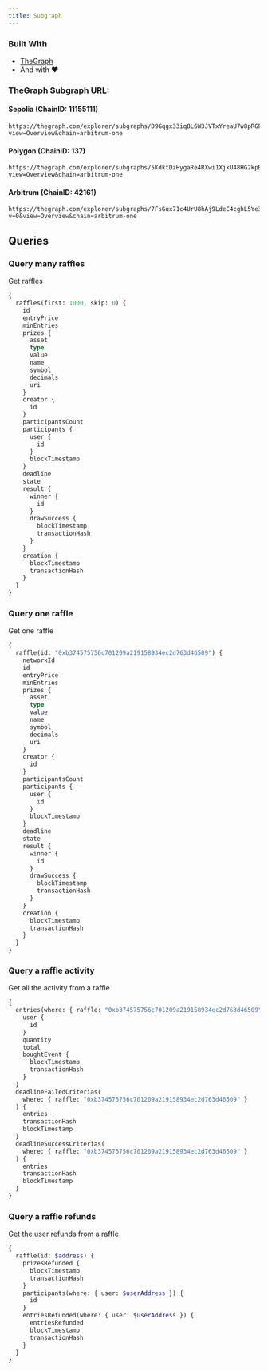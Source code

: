```yaml
---
title: Subgraph
---
```


### Built With

- [TheGraph](https://thegraph.com/)
- And with ❤️

### TheGraph Subgraph URL:

#### Sepolia (ChainID: 11155111)

```
https://thegraph.com/explorer/subgraphs/D9Gqgx33iq8L6W3JVTxYreaU7w8pRGFpUs44Cui9sUdF?view=Overview&chain=arbitrum-one
```

#### Polygon (ChainID: 137)

```
https://thegraph.com/explorer/subgraphs/5KdktDzHygaRe4RXwi1XjkU48HG2kpBp2dCgdnyGdxeg?view=Overview&chain=arbitrum-one
```

#### Arbitrum (ChainID: 42161)

```
https://thegraph.com/explorer/subgraphs/7FsGux71c4UrU8hAj9LdeC4cghL5Ye3GxXbt7LHCJs1N?v=0&view=Overview&chain=arbitrum-one
```

## Queries

### Query many raffles

Get raffles

```graphql
{
  raffles(first: 1000, skip: 0) {
    id
    entryPrice
    minEntries
    prizes {
      asset
      type
      value
      name
      symbol
      decimals
      uri
    }
    creator {
      id
    }
    participantsCount
    participants {
      user {
        id
      }
      blockTimestamp
    }
    deadline
    state
    result {
      winner {
        id
      }
      drawSuccess {
        blockTimestamp
        transactionHash
      }
    }
    creation {
      blockTimestamp
      transactionHash
    }
  }
}
```

### Query one raffle

Get one raffle

```graphql
{
  raffle(id: "0xb374575756c701209a219158934ec2d763d46509") {
    networkId
    id
    entryPrice
    minEntries
    prizes {
      asset
      type
      value
      name
      symbol
      decimals
      uri
    }
    creator {
      id
    }
    participantsCount
    participants {
      user {
        id
      }
      blockTimestamp
    }
    deadline
    state
    result {
      winner {
        id
      }
      drawSuccess {
        blockTimestamp
        transactionHash
      }
    }
    creation {
      blockTimestamp
      transactionHash
    }
  }
}
```

### Query a raffle activity

Get all the activity from a raffle

```graphql
{
  entries(where: { raffle: "0xb374575756c701209a219158934ec2d763d46509" }) {
    user {
      id
    }
    quantity
    total
    boughtEvent {
      blockTimestamp
      transactionHash
    }
  }
  deadlineFailedCriterias(
    where: { raffle: "0xb374575756c701209a219158934ec2d763d46509" }
  ) {
    entries
    transactionHash
    blockTimestamp
  }
  deadlineSuccessCriterias(
    where: { raffle: "0xb374575756c701209a219158934ec2d763d46509" }
  ) {
    entries
    transactionHash
    blockTimestamp
  }
}
```

### Query a raffle refunds

Get the user refunds from a raffle

```graphql
{
  raffle(id: $address) {
    prizesRefunded {
      blockTimestamp
      transactionHash
    }
    participants(where: { user: $userAddress }) {
      id
    }
    entriesRefunded(where: { user: $userAddress }) {
      entriesRefunded
      blockTimestamp
      transactionHash
    }
  }
}
```
